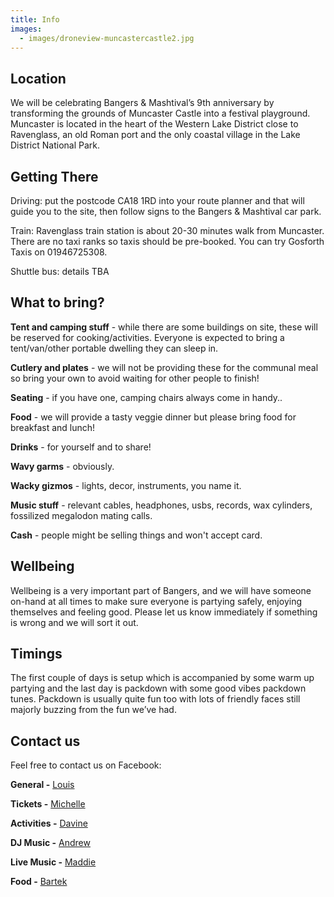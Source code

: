 ```yaml
---
title: Info
images: 
  - images/droneview-muncastercastle2.jpg
---
```

## Location

We will be celebrating Bangers & Mashtival’s 9th anniversary by transforming the grounds of Muncaster Castle into a festival playground. Muncaster is located in the heart of the Western Lake District close to Ravenglass, an old Roman port and the only coastal village in the Lake District National Park. 

## Getting There

Driving: put the postcode CA18 1RD into your route planner and that will guide you to the site, then follow signs to the Bangers & Mashtival car park. 

T﻿rain: Ravenglass train station is about 20-30 minutes walk from Muncaster. There are no taxi ranks so taxis should be pre-booked. You can try Gosforth Taxis on 01946725308.

S﻿huttle bus: details TBA

## What to bring?

**Tent and camping stuff** - while there are some buildings on site, these will be reserved for cooking/activities. Everyone is expected to bring a tent/van/other portable dwelling they can sleep in.

**Cutlery and plates** - we will not be providing these for the communal meal so bring your own to avoid waiting for other people to finish!

**Seating** - if you have one, camping chairs always come in handy..

**Food** - we will provide a tasty veggie dinner but please bring food for breakfast and lunch!

**Drinks** - for yourself and to share!

**Wavy garms** - obviously.

**Wacky gizmos** - lights, decor, instruments, you name it. 

**Music stuff** - relevant cables, headphones, usbs, records, wax cylinders, fossilized megalodon mating calls.

**Cash** - people might be selling things and won't accept card.

## Wellbeing

Wellbeing is a very important part of Bangers, and we will have someone on-hand at all times to make sure everyone is partying safely, enjoying themselves and feeling good. Please let us know immediately if something is wrong and we will sort it out.

## Timings

The first couple of days is setup which is accompanied by some warm up partying and the last day is packdown with some good vibes packdown tunes. Packdown is usually quite fun too with lots of friendly faces still majorly buzzing from the fun we’ve had.

## Contact us

Feel free to contact us on Facebook:

**General -** [Louis](https://www.facebook.com/louischaman/)

**Tickets -** [Michelle](https://www.facebook.com/michmichmichmichmichmich)

**Activities -** [Davine](https://www.facebook.com/intergalacticspacekitten)

**DJ Music -** [Andrew](https://www.facebook.com/andrew.bard.77)

**Live Music -** [Maddie](https://www.facebook.com/maddie.purefoy)

**Food -** [Bartek](https://www.facebook.com/bartek.dziamski.7)